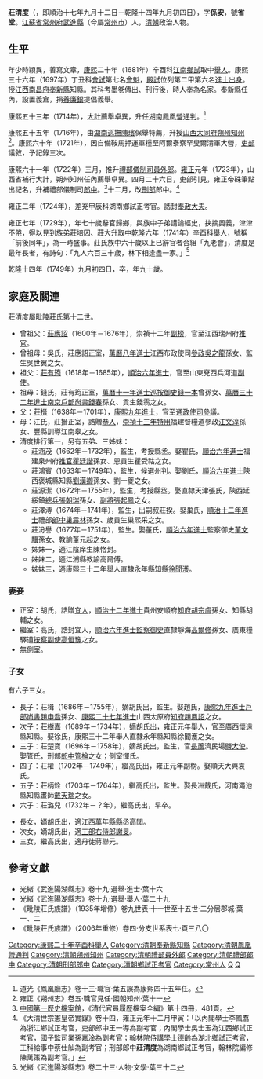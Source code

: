 {{明清人物信息框
| 姓名 = 莊清度
| 原名 =
| 圖片名稱 = 
| 圖片大小 = 220px
| 圖片說明 = 
| 最高職務 = 刑部郎中
| 國家 = 大清
| 爵位 =
| 籍貫 = [[江蘇省|江蘇省]][[常州府|常州府]][[武進縣|武進縣]]
| 族裔 = 
| 字號 = 字係安，號省堂
| 室名 = 
| 諡號 = 
| 出生日期 = 順治十七年九月十二日
| 出生地點 = 
| 逝世日期 = 乾隆十四年九月初四日
| 逝世地點 = 
| 墓葬 =
| 配偶 =
| 親屬 = 
| 出身 = 
*康熙三十六年丁丑科進士出身
| 經歷 = 
| 著作 =
}}

'''莊清度'''（{{bd|1660年|10月15日|1749年|10月14日|catIdx=Z莊}}，即順治十七年九月十二日－乾隆十四年九月初四日），字'''係安'''，號'''省堂'''。[[江蘇省|江蘇省]][[常州府|常州府]][[武進縣|武進縣]]（今屬[[常州市|常州市]]）人，[[清朝|清朝]]政治人物。

==生平==
年少時穎異，善寫文章，[[康熙|康熙]]二十年（1681年）辛酉科[[江南省|江南]][[鄉試|鄉試]]取中[[舉人|舉人]]。康熙三十六年（1697年）丁丑科[[會試|會試]]第七名[[會魁|會魁]]，[[殿試|殿試]]位列第二甲第六名[[進士出身|進士出身]]。授[[江西|江西]][[南昌府|南昌府]][[奉新縣|奉新縣]]知縣。其科考墨卷傳出、刊行後，時人奉為名家。奉新縣任內，設置義倉，捐[[養廉銀|養廉銀]]提倡義舉。

康熙五十三年（1714年），[[大計|大計]]薦舉卓異，升任[[湖南|湖南]][[鳳凰營|鳳凰營]][[通判|通判]]。<ref>道光《鳳凰廳志》卷十三·職官·葉五誤為康熙四十五年任。</ref>

康熙五十五年（1716年），由[[湖南巡撫|湖南巡撫]][[陳璸|陳璸]]保舉特薦，升授[[山西|山西]][[大同府|大同府]][[朔州|朔州]][[知州|知州]]<ref>雍正《朔州志》卷五·職官見任·國朝知州·葉十一</ref>。康熙六十年（1721年），因自備鞍馬押運軍糧至阿爾泰察罕叟爾清軍大營，[[吏部|吏部]]議敘，予記錄三次。

康熙六十一年（1722年）三月，推升[[禮部|禮部]][[儀制司|儀制司]][[員外郎|員外郎]]。[[雍正|雍正]]元年（1723年），山西省補行大計，朔州知州任內薦舉卓異。四月二十六日，吏部引見，雍正帝硃筆點出記名，升補禮部儀制司[[郎中_(官职)|郎中]]。<ref>[[中國第一歷史檔案館|中國第一歷史檔案館]]，《清代官員履歷檔案全編》第十四冊，481頁。</ref>十二月，改[[刑部|刑部]]郎中。<ref>《大清世宗憲皇帝實錄》卷十四，雍正元年十二月甲寅：「以內閣學士李鳳翥為浙江鄉試正考官，吏部郎中王一導為副考官；內閣學士吳士玉為江西鄉試正考官，國子監司業孫嘉淦為副考官；翰林院侍講學士德齡為湖北鄉試正考官，工科給事中蔡仕舢為副考官；刑部郎中'''莊清度'''為湖南鄉試正考官，翰林院編修陳萬策為副考官。」</ref>

雍正二年（1724年），差充甲辰科湖南鄉試正考官。誥封[[奉政大夫|奉政大夫]]。

雍正七年（1729年），年七十歲辭官歸鄉，與族中子弟講論經史，抉摘奧義，津津不倦，得以見到族弟[[莊培因|莊培因]]、莊大升取中[[乾隆|乾隆]]六年（1741年）辛酉科舉人，號稱「前後同年」，為一時盛事。莊氏族中六十歲以上已辭官者合組「九老會」，清度是最年長者，有詩句：「九人六百三十歲，林下相逢盡一家。」<ref>光緒《武進陽湖縣志》卷二十三·人物·文學·葉三十二</ref>

乾隆十四年（1749年）九月初四日，卒，年九十歲。

==家庭及關連==
莊清度屬[[毗陵莊氏|毗陵莊氏]]第十二世。
*曾祖父：[[莊應詔|莊應詔]]（1600年－1676年），崇禎十二年[[副榜|副榜]]，官至江西瑞州府[[推官|推官]]。
*曾祖母：吳氏，莊應詔正室，[[模板:萬曆八年庚辰科殿試金榜|萬曆八年進士]]江西布政使司[[參政|參政]][[吳之龍|吳之龍]]孫女、監生吳世翼之女。
*祖父：[[莊有筠|莊有筠]]（1618年－1685年），[[模板:順治六年己丑科殿試金榜|順治六年進士]]，官至山東兗西兵河道[[副使|副使]]。
*祖母：錢氏，莊有筠正室，[[模板:萬曆十一年癸未科殿試金榜|萬曆十一年進士]][[巡按御史|巡按御史]][[錢一本|錢一本]]曾孫女、[[模板:萬曆三十二年甲辰科殿試金榜|萬曆三十二年進士]][[南京戶部尚書|南京戶部尚書]][[錢春|錢春]]孫女、貢生錢䨒之女。
*父：[[莊搢|莊搢]]（1638年－1701年），[[模板:康熙九年庚戌科殿試金榜|康熙九年進士]]，官至[[通政使司|通政使司]][[參議|參議]]。
*母：江氏，莊搢正室，誥贈[[恭人|恭人]]，[[模板:崇禎十三年庚辰科賜特用出身金榜|崇禎十三年特用]]福建督糧道參政[[江文淳|江文淳]]孫女、豐縣訓導江南皋之女。
*清度排行第一，另有五弟、三姊妹：
**莊涵茂（1662年－1732年），監生，考授縣丞。娶瞿氏，[[模板:順治六年己丑科殿試金榜|順治六年進士]]福建泉州府[[推官|推官]][[瞿廷諧|瞿廷諧]]孫女、恩貢生瞿受祜之女。
**莊鴻賓（1663年－1749年），監生，候選州判。娶劉氏，[[模板:順治六年己丑科殿試金榜|順治六年進士]]陝西褒城縣知縣[[劉漢卿|劉漢卿]]孫女、劉一夔之女。
**莊源潔（1672年－1755年），監生，考授縣丞。娶直隸天津張氏，陝西延綏鎮[[總兵|總兵]][[張朝瑞|張朝瑞]]孫女、[[副將|副將]][[張起鳳|張起鳳]]之女。
**莊澤溥（1674年－1741年），監生，出嗣叔莊揆。娶巢氏，[[模板:順治十二年乙未科殿試金榜|順治十二年進士]]禮部[[郎中_(官职)|郎中]][[巢震林|巢震林]]孫女、歲貢生巢熙采之女。
**莊汾譽（1677年－1751年），監生。娶董氏，[[模板:順治六年己丑科殿試金榜|順治六年進士]]監察御史[[董文驥|董文驥]]孫女、教諭董元起之女。
**姊妹一，適江陰庠生陳恪封。
**姊妹二，適江浦縣教諭高爾傅。
**姊妹三，適康熙三十二年舉人直隸永年縣知縣[[徐聞濩|徐聞濩]]。

===妻妾===
*正室：胡氏，誥贈[[宜人|宜人]]，[[模板:順治十二年乙未科殿試金榜|順治十二年進士]]貴州安順府[[知府|知府]][[胡宗虞|胡宗虞]]孫女、知縣胡輔之女。
*繼室：高氏，誥封宜人，[[模板:順治六年己丑科殿試金榜|順治六年進士]][[監察御史|監察御史]]直隸靜海[[高爾修|高爾修]]孫女、廣東糧驛道[[按察副使|按察副使]][[高恒豫|高恒豫]]之女。
*無側室。

===子女===
有六子三女。
*長子：莊楫（1686年－1755年），嫡胡氏出，監生。娶趙氏，[[模板:康熙九年庚戌科殿試金榜|康熙九年進士]][[戶部尚書|戶部尚書]][[趙申喬|趙申喬]]孫女、[[模板:康熙二十七年戊辰科殿試金榜|康熙二十七年進士]]山西太原府[[知府|知府]][[趙鳳詔|趙鳳詔]]之女。
*次子：[[莊樹嘉|莊樹嘉]]（1689年－1734年），嫡胡氏出，雍正元年舉人，官至廣西懷遠縣知縣。娶徐氏，康熙三十二年舉人直隸永年縣知縣徐聞濩之女。
*三子：莊楚寶（1696年－1758年），嫡胡氏出，監生，官[[長蘆|長蘆]]濟民場[[鹽大使|鹽大使]]。娶管氏，刑部[[郎中_(官职)|郎中]][[管棆|管棆]]之女；側室惲氏。
*四子：莊權（1702年－1749年），繼高氏出，雍正元年副榜。娶順天大興袁氏。
*五子：莊柄銓（1703年－1764年），繼高氏出，監生。娶長洲戴氏，河南澠池縣知縣畫師[[戴天瑞|戴天瑞]]之女。
*六子：莊潞兒（1732年－？年），繼高氏出，早卒。

*長女，嫡胡氏出，適江西萬年縣[[縣丞|縣丞]]高閭。
*次女，嫡胡氏出，適[[工部右侍郎|工部右侍郎]][[謝旻_(清朝)|謝旻]]。
*三女，繼高氏出，適丹徒蔣聯元。

==參考文獻==
{{reflist|2}}
*光緒《武進陽湖縣志》卷十九·選舉·進士·葉十六
*光緒《武進陽湖縣志》卷十九·選舉·舉人·葉二十九
*《毗陵莊氏族譜》（1935年增修）卷九世表·十一世至十五世·二分居郡城·葉一、二
*《毗陵莊氏族譜》（2006年重修）卷四·分支世系表七·頁三八〇

{{康熙三十六年丁丑科殿試金榜}}
{{毗陵莊氏}}
{{DEFAULTSORT:Z莊}}
[[Category:康熙二十年辛酉科舉人|Category:康熙二十年辛酉科舉人]]
[[Category:清朝奉新縣知縣|Category:清朝奉新縣知縣]]
[[Category:清朝鳳凰營通判|Category:清朝鳳凰營通判]]
[[Category:清朝朔州知州|Category:清朝朔州知州]]
[[Category:清朝禮部員外郎|Category:清朝禮部員外郎]]
[[Category:清朝禮部郎中|Category:清朝禮部郎中]]
[[Category:清朝刑部郎中|Category:清朝刑部郎中]]
[[Category:清朝鄉試正考官|Category:清朝鄉試正考官]]
[[Category:常州人|Category:常州人]]
[[Category:毗陵莊氏|Q]]
[[Category:莊姓|Q]]
